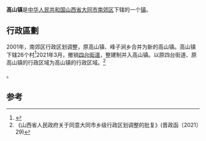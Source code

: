 {{中国乡级行政区|14/02/11/101/000
| 政府驻地 = 高山村
| 电话区号 = 352
}}
'''高山镇'''是[[中华人民共和国|中华人民共和国]][[山西省|山西省]][[大同市|大同市]][[南郊区|南郊区]]下辖的一个[[镇|镇]]。

== 行政區劃 ==
2001年，南郊区行政区划调整，原高山镇、峰子涧乡合并为新的高山镇。高山镇下辖26个村<ref>{{PRC admin/ref sgc|14/02/11/101/000}}</ref>2021年3月，撤销[[四台街道|四台街道]]，整建制并入高山镇。以原四台街道、原高山镇的行政区域为高山镇的行政区域。<ref>《山西省人民政府关于同意大同市乡级行政区划调整的批复》(晋政函〔2021〕29)</ref>

{{PRC admin/children|14/02/11/101/000}}。

== 参考 ==
{{reflist}}

{{PRC admin/navcat|14/02/11/101/000}}